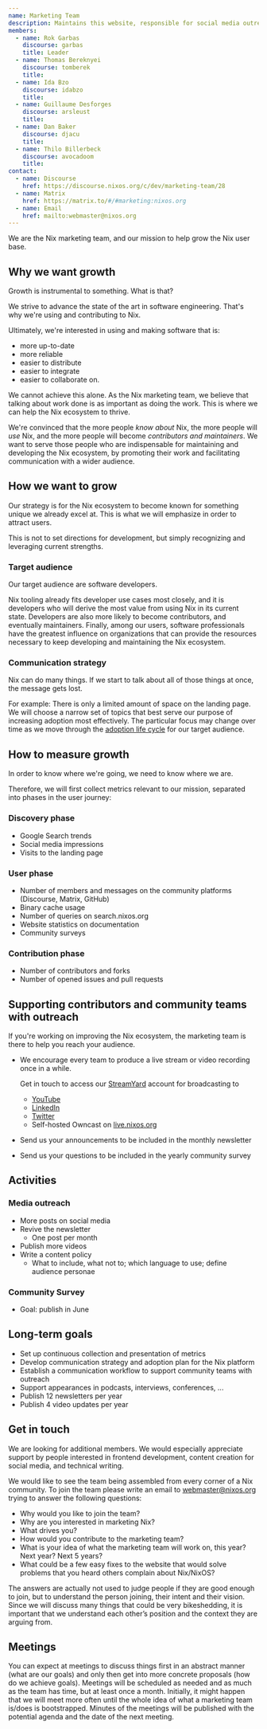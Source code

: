 ```yaml
---
name: Marketing Team
description: Maintains this website, responsible for social media outreach, collects metrics. Help grow the Nix user base.
members:
  - name: Rok Garbas
    discourse: garbas
    title: Leader
  - name: Thomas Bereknyei
    discourse: tomberek
    title:
  - name: Ida Bzo
    discourse: idabzo
    title:
  - name: Guillaume Desforges
    discourse: arsleust
    title:
  - name: Dan Baker
    discourse: djacu
    title:
  - name: Thilo Billerbeck
    discourse: avocadoom
    title:
contact:
  - name: Discourse
    href: https://discourse.nixos.org/c/dev/marketing-team/28
  - name: Matrix
    href: https://matrix.to/#/#marketing:nixos.org
  - name: Email
    href: mailto:webmaster@nixos.org
---
```


We are the Nix marketing team, and our mission to help grow the Nix user base.

## Why we want growth

Growth is instrumental to something. What is that?

We strive to advance the state of the art in software engineering. That's why
we're using and contributing to Nix.

Ultimately, we're interested in using and making software that is:

- more up-to-date
- more reliable
- easier to distribute
- easier to integrate
- easier to collaborate on.

We cannot achieve this alone. As the Nix marketing team, we believe that
talking about work done is as important as doing the work. This is where we can
help the Nix ecosystem to thrive.

We're convinced that the more people _know about_ Nix, the more people will
_use_ Nix, and the more people will become _contributors and maintainers_. We
want to serve those people who are indispensable for maintaining and developing
the Nix ecosystem, by promoting their work and facilitating communication with
a wider audience.

## How we want to grow

Our strategy is for the Nix ecosystem to become known for something unique we
already excel at. This is what we will emphasize in order to attract users.

This is not to set directions for development, but simply recognizing and
leveraging current strengths.

### Target audience

Our target audience are software developers.

Nix tooling already fits developer use cases most closely, and it is developers
who will derive the most value from using Nix in its current state. Developers
are also more likely to become contributors, and eventually maintainers.
Finally, among our users, software professionals have the greatest influence on
organizations that can provide the resources necessary to keep developing and
maintaining the Nix ecosystem.

### Communication strategy

Nix can do many things. If we start to talk about all of those things at once,
the message gets lost.

For example: There is only a limited amount of space on the landing page. We
will choose a narrow set of topics that best serve our purpose of increasing
adoption most effectively. The particular focus may change over time as we move
through the [adoption life
cycle](https://en.wikipedia.org/wiki/Technology_adoption_life_cycle) for our
target audience.

## How to measure growth

In order to know where we're going, we need to know where we are.

Therefore, we will first collect metrics relevant to our mission, separated
into phases in the user journey:

### Discovery phase

- Google Search trends
- Social media impressions
- Visits to the landing page

### User phase

- Number of members and messages on the community platforms (Discourse, Matrix,
  GitHub)
- Binary cache usage
- Number of queries on search.nixos.org
- Website statistics on documentation
- Community surveys

### Contribution phase

- Number of contributors and forks
- Number of opened issues and pull requests

## Supporting contributors and community teams with outreach

If you're working on improving the Nix ecosystem, the marketing team is there to help you reach your audience.

- We encourage every team to produce a live stream or video recording once in a while.

  Get in touch to access our [StreamYard](https://streamyard.com/) account for broadcasting to

  - [YouTube](https://www.youtube.com/channel/UC3vIimi9q4AT8EgxYp_dWIw)
  - [LinkedIn](https://www.linkedin.com/company/nixos-foundation/)
  - [Twitter](https://twitter.com/nixos_org)
  - Self-hosted Owncast on [live.nixos.org](https://live.nixos.org)

- Send us your announcements to be included in the monthly newsletter
- Send us your questions to be included in the yearly community survey

## Activities

### Media outreach

- More posts on social media
- Revive the newsletter
  - One post per month
- Publish more videos
- Write a content policy
  - What to include, what not to; which language to use; define audience personae

### Community Survey

- Goal: publish in June

## Long-term goals

- Set up continuous collection and presentation of metrics
- Develop communication strategy and adoption plan for the Nix platform
- Establish a communication workflow to support community teams with outreach
- Support appearances in podcasts, interviews, conferences, ...
- Publish 12 newsletters per year
- Publish 4 video updates per year

## Get in touch

We are looking for additional members. We would especially appreciate support by people
interested in frontend development, content creation for social media, and
technical writing.

We would like to see the team being assembled from every corner of a Nix
community. To join the team please write an email to
[webmaster@nixos.org](mailto:webmaster@nixos.org) trying to answer the
following questions:

- Why would you like to join the team?
- Why are you interested in marketing Nix?
- What drives you?
- How would you contribute to the marketing team?
- What is your idea of what the marketing team will work on, this year? Next
  year? Next 5 years?
- What could be a few easy fixes to the website that would solve problems that
  you heard others complain about Nix/NixOS?

The answers are actually not used to judge people if they are good enough to
join, but to understand the person joining, their intent and their vision.
Since we will discuss many things that could be very bikeshedding, it is
important that we understand each other’s position and the context they are
arguing from.

## Meetings

You can expect at meetings to discuss things first in an abstract manner (what
are our goals) and only then get into more concrete proposals (how do we
achieve goals). Meetings will be scheduled as needed and as much as the team
has time, but at least once a month. Initially, it might happen that we will
meet more often until the whole idea of what a marketing team is/does is
bootstrapped. Minutes of the meetings will be published with the potential
agenda and the date of the next meeting.
